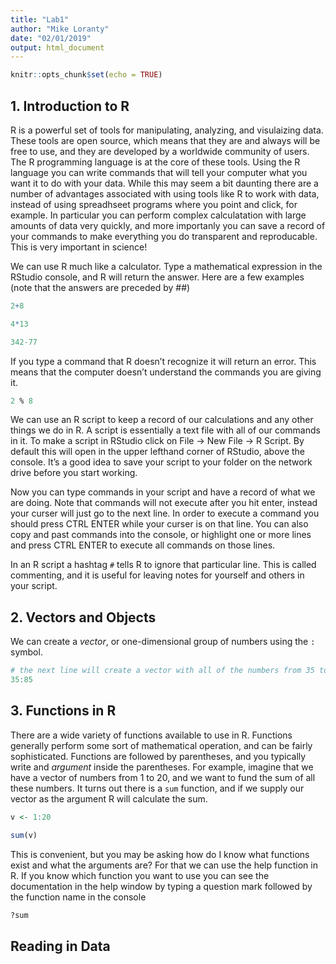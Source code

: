 ```yaml
---
title: "Lab1"
author: "Mike Loranty"
date: "02/01/2019"
output: html_document
---
```


```r
knitr::opts_chunk$set(echo = TRUE)
```

## 1. Introduction to R

R is a powerful set of tools for manipulating, analyzing, and visulaizing data. These tools are open source, which means that they are and always will be free to use, and they are developed by a worldwide community of users. The R programming language is at the core of these tools. Using the R language you can write commands that will tell your computer what you want it to do with your data. While this may seem a bit daunting there are a number of advantages associated with using tools like R to work with data, instead of using spreadhseet programs where you point and click, for example. In particular you can perform complex calculatation with large amounts of data very quickly, and more importanly you can save a record of your commands to make everything you do transparent and reproducable. This is very important in science! 

We can use R much like a calculator. Type a mathematical expression in the RStudio console, and R will return the answer. Here are a few examples (note that the answers are preceded by ##)

```r
2+8

4*13

342-77
```

If you type a command that R doesn't recognize it will return an error. This means that the computer doesn't understand the commands you are giving it. 

```r
2 % 8
```

We can use an R script to keep a record of our calculations and any other things we do in R. A script is essentially a text file with all of our commands in it. To make a script in RStudio click on File -> New File -> R Script. By default this will open in the upper lefthand corner of RStudio, above the console. It's a good idea to save your script to your folder on the network drive before you start working. 

Now you can type commands in your script and have a record of what we are doing. Note that commands will not execute after you hit enter, instead your curser will just go to the next line. In order to execute a command you should press CTRL ENTER while your curser is on that line. You can also copy and past commands into the console, or highlight one or more lines and press CTRL ENTER to execute all commands on those lines. 

In an R script a hashtag `#` tells R to ignore that particular line. This is called commenting, and it is useful for leaving notes for yourself and others in your script. 

## 2. Vectors and Objects
We can create a *vector*, or one-dimensional group of numbers using the `:` symbol. 

```r
# the next line will create a vector with all of the numbers from 35 to 85
35:85
```



## 3. Functions in R
There are a wide variety of functions available to use in R. Functions generally perform some sort of mathematical operation, and can be fairly sophisticated. Functions are followed by parentheses, and you typically write and *argument* inside the parentheses. For example, imagine that we have a vector of numbers from 1 to 20, and we want to fund the sum of all these numbers. It turns out there is a `sum` function, and if we supply our vector as the argument R will calculate the sum.

```r
v <- 1:20

sum(v)
```

This is convenient, but you may be asking how do I know what functions exist and what the arguments are? For that we can use the help function in R. If you know which function you want to use you can see the documentation in the help window by typing a question mark followed by the function name in the console 
```r
?sum
```


## Reading in Data